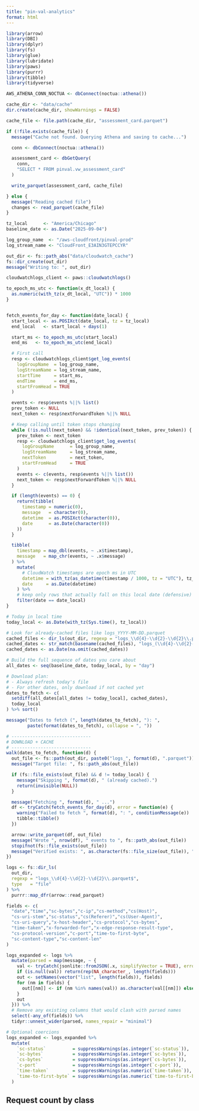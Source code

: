 ```yaml
---
title: "pin-val-analytics"
format: html
---
```


```r
library(arrow)
library(DBI)
library(dplyr)
library(fs)
library(glue)
library(lubridate)
library(paws)
library(purrr)
library(tibble)
library(tidyverse)
```


```r
AWS_ATHENA_CONN_NOCTUA <- dbConnect(noctua::athena())

cache_dir <- "data/cache"
dir.create(cache_dir, showWarnings = FALSE)

cache_file <- file.path(cache_dir, "assessment_card.parquet")

if (!file.exists(cache_file)) {
  message("Cache not found. Querying Athena and saving to cache...")

  conn <- dbConnect(noctua::athena())

  assessment_card <- dbGetQuery(
    conn,
    "SELECT * FROM pinval.vw_assessment_card"
  )

  write_parquet(assessment_card, cache_file)

} else {
  message("Reading cached file")
  changes <- read_parquet(cache_file)
}


```

```r
tz_local      <- "America/Chicago"
baseline_date <- as.Date("2025-09-04")

log_group_name  <- "/aws-cloudfront/pinval-prod"
log_stream_name <- "CloudFront_E3AIN3GTEPCCYR"

out_dir <- fs::path_abs("data/cloudwatch_cache")
fs::dir_create(out_dir)
message("Writing to: ", out_dir)

cloudwatchlogs_client <- paws::cloudwatchlogs()

to_epoch_ms_utc <- function(x_dt_local) {
  as.numeric(with_tz(x_dt_local, "UTC")) * 1000
}


fetch_events_for_day <- function(date_local) {
  start_local <- as.POSIXct(date_local, tz = tz_local)
  end_local   <- start_local + days(1)

  start_ms <- to_epoch_ms_utc(start_local)
  end_ms   <- to_epoch_ms_utc(end_local)

  # First call
  resp <- cloudwatchlogs_client$get_log_events(
    logGroupName  = log_group_name,
    logStreamName = log_stream_name,
    startTime     = start_ms,
    endTime       = end_ms,
    startFromHead = TRUE
  )

  events <- resp$events %||% list()
  prev_token <- NULL
  next_token <- resp$nextForwardToken %||% NULL

  # Keep calling until token stops changing
  while (!is.null(next_token) && !identical(next_token, prev_token)) {
    prev_token <- next_token
    resp <- cloudwatchlogs_client$get_log_events(
      logGroupName      = log_group_name,
      logStreamName     = log_stream_name,
      nextToken         = next_token,
      startFromHead     = TRUE
    )
    events <- c(events, resp$events %||% list())
    next_token <- resp$nextForwardToken %||% NULL
  }

  if (length(events) == 0) {
    return(tibble(
      timestamp = numeric(0),
      message   = character(0),
      datetime  = as.POSIXct(character(0)),
      date      = as.Date(character(0))
    ))
  }

  tibble(
    timestamp = map_dbl(events, ~ .x$timestamp),
    message   = map_chr(events, ~ .x$message)
  ) %>%
    mutate(
      # CloudWatch timestamps are epoch ms in UTC
      datetime = with_tz(as_datetime(timestamp / 1000, tz = "UTC"), tz_local),
      date     = as.Date(datetime)
    ) %>%
    # keep only rows that actually fall on this local date (defensive)
    filter(date == date_local)
}

# Today in local time
today_local <- as.Date(with_tz(Sys.time(), tz_local))

# Look for already-cached files like logs_YYYY-MM-DD.parquet
cached_files <- dir_ls(out_dir, regexp = "logs_\\d{4}-\\d{2}-\\d{2}\\.parquet$", type = "file")
cached_dates <- str_match(basename(cached_files), "logs_(\\d{4}-\\d{2}-\\d{2})\\.parquet")[,2]
cached_dates <- as.Date(na.omit(cached_dates))

# Build the full sequence of dates you care about
all_dates <- seq(baseline_date, today_local, by = "day")

# Download plan:
# - Always refresh today's file
# - For other dates, only download if not cached yet
dates_to_fetch <- c(
  setdiff(all_dates[all_dates != today_local], cached_dates),
  today_local
) %>% sort()

message("Dates to fetch (", length(dates_to_fetch), "): ",
        paste(format(dates_to_fetch), collapse = ", "))

# ------------------------------
# DOWNLOAD + CACHE
# ------------------------------
walk(dates_to_fetch, function(d) {
  out_file <- fs::path(out_dir, paste0("logs_", format(d), ".parquet"))
  message("Target file: ", fs::path_abs(out_file))

  if (fs::file_exists(out_file) && d != today_local) {
    message("Skipping ", format(d), " (already cached).")
    return(invisible(NULL))
  }

  message("Fetching ", format(d), " ...")
  df <- tryCatch(fetch_events_for_day(d), error = function(e) {
    warning("Failed to fetch ", format(d), ": ", conditionMessage(e))
    tibble::tibble()
  })

  arrow::write_parquet(df, out_file)
  message("Wrote ", nrow(df), " events to ", fs::path_abs(out_file))
  stopifnot(fs::file_exists(out_file))
  message("Verified exists: ", as.character(fs::file_size(out_file)), " bytes")
})

logs <- fs::dir_ls(
  out_dir,
  regexp = "logs_\\d{4}-\\d{2}-\\d{2}\\.parquet$",
  type   = "file"
) %>%
  purrr::map_dfr(arrow::read_parquet)

```


```r
fields <- c(
  "date","time","sc-bytes","c-ip","cs-method","cs(Host)",
  "cs-uri-stem","sc-status","cs(Referer)","cs(User-Agent)",
  "cs-uri-query","x-host-header","cs-protocol","cs-bytes",
  "time-taken","x-forwarded-for","x-edge-response-result-type",
  "cs-protocol-version","c-port","time-to-first-byte",
  "sc-content-type","sc-content-len"
)

logs_expanded <- logs %>%
  mutate(parsed = map(message, ~ {
    val <- tryCatch(jsonlite::fromJSON(.x, simplifyVector = TRUE), error = function(e) NULL)
    if (is.null(val)) return(rep(NA_character_, length(fields)))
    out <- setNames(vector("list", length(fields)), fields)
    for (nm in fields) {
      out[[nm]] <- if (nm %in% names(val)) as.character(val[[nm]]) else NA_character_
    }
    out
  })) %>%
  # Remove any existing columns that would clash with parsed names
  select(-any_of(fields)) %>%
  tidyr::unnest_wider(parsed, names_repair = "minimal")

# Optional coercions
logs_expanded <- logs_expanded %>%
  mutate(
    `sc-status`          = suppressWarnings(as.integer(`sc-status`)),
    `sc-bytes`           = suppressWarnings(as.integer(`sc-bytes`)),
    `cs-bytes`           = suppressWarnings(as.integer(`cs-bytes`)),
    `c-port`             = suppressWarnings(as.integer(`c-port`)),
    `time-taken`         = suppressWarnings(as.numeric(`time-taken`)),
    `time-to-first-byte` = suppressWarnings(as.numeric(`time-to-first-byte`))
  )


```

## Request count by class

```r

```

